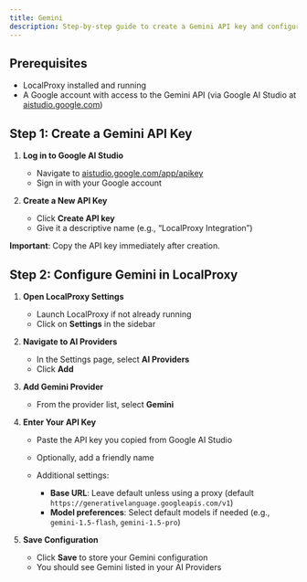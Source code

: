 ```yaml
---
title: Gemini
description: Step-by-step guide to create a Gemini API key and configure it in LocalProxy
---
```


## Prerequisites

- LocalProxy installed and running
- A Google account with access to the Gemini API (via Google AI Studio at [aistudio.google.com](https://aistudio.google.com))

## Step 1: Create a Gemini API Key

1. **Log in to Google AI Studio**

   - Navigate to [aistudio.google.com/app/apikey](https://aistudio.google.com/app/apikey)
   - Sign in with your Google account

2. **Create a New API Key**

   - Click **Create API key**
   - Give it a descriptive name (e.g., “LocalProxy Integration”)

**Important**: Copy the API key immediately after creation.

## Step 2: Configure Gemini in LocalProxy

1. **Open LocalProxy Settings**

   - Launch LocalProxy if not already running
   - Click on **Settings** in the sidebar

2. **Navigate to AI Providers**

   - In the Settings page, select **AI Providers**
   - Click **Add**

3. **Add Gemini Provider**

   - From the provider list, select **Gemini**

4. **Enter Your API Key**

   - Paste the API key you copied from Google AI Studio
   - Optionally, add a friendly name

   - Additional settings:
     - **Base URL**: Leave default unless using a proxy (default `https://generativelanguage.googleapis.com/v1`)
     - **Model preferences**: Select default models if needed (e.g., `gemini-1.5-flash`, `gemini-1.5-pro`)

5. **Save Configuration**

   - Click **Save** to store your Gemini configuration
   - You should see Gemini listed in your AI Providers
